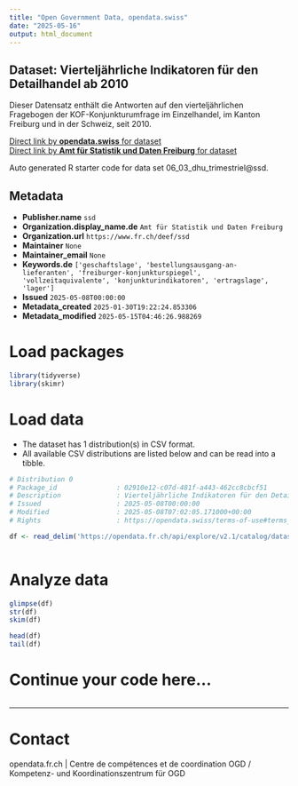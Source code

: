 ```yaml
---
title: "Open Government Data, opendata.swiss"
date: "2025-05-16"
output: html_document
---
```


## Dataset: Vierteljährliche Indikatoren für den Detailhandel ab 2010

Dieser Datensatz enthält die Antworten auf den vierteljährlichen Fragebogen der KOF-Konjunkturumfrage im Einzelhandel, im Kanton Freiburg und in der Schweiz, seit 2010.

[Direct link by **opendata.swiss** for dataset](https://opendata.swiss/de/dataset/vierteljahrliche-indikatoren-fur-den-detailhandel-ab-2010)<br>
[Direct link by **Amt für Statistik und Daten Freiburg** for dataset](https://opendata.fr.ch/explore/dataset/06_03_dhu_trimestriel/)

Auto generated R starter code for data set 06_03_dhu_trimestriel@ssd.

## Metadata

- **Publisher.name** `ssd`
- **Organization.display_name.de** `Amt für Statistik und Daten Freiburg`
- **Organization.url** `https://www.fr.ch/deef/ssd`
- **Maintainer** `None`
- **Maintainer_email** `None`
- **Keywords.de** `['geschaftslage', 'bestellungsausgang-an-lieferanten', 'freiburger-konjunkturspiegel', 'vollzeitaquivalente', 'konjunkturindikatoren', 'ertragslage', 'lager']`
- **Issued** `2025-05-08T00:00:00`
- **Metadata_created** `2025-01-30T19:22:24.853306`
- **Metadata_modified** `2025-05-15T04:46:26.988269`


# Load packages

```r

library(tidyverse)
library(skimr)

```

# Load data

-   The dataset has 1 distribution(s) in CSV format.
-   All available CSV distributions are listed below and can be read into a tibble.

```r

# Distribution 0
# Package_id               : 02910e12-c07d-481f-a443-462cc8cbcf51
# Description              : Vierteljährliche Indikatoren für den Detailhandel ab 2010 (csv)
# Issued                   : 2025-05-08T00:00:00
# Modified                 : 2025-05-08T07:02:05.171000+00:00
# Rights                   : https://opendata.swiss/terms-of-use#terms_by

df <- read_delim('https://opendata.fr.ch/api/explore/v2.1/catalog/datasets/06_03_dhu_trimestriel/exports/csv?use_labels=true')



```

# Analyze data

```r

glimpse(df)
str(df)
skim(df)

head(df)
tail(df)

```

# Continue your code here...

```r

```

------------------------------------------------------------------------

# Contact

opendata.fr.ch | Centre de compétences et de coordination OGD / Kompetenz- und Koordinationszentrum für OGD
